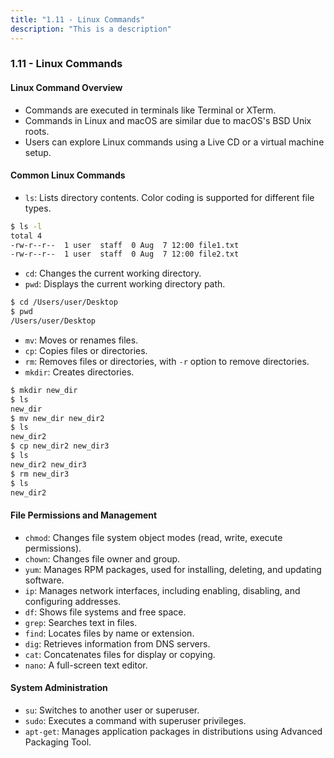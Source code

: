 ```yaml
---
title: "1.11 - Linux Commands"
description: "This is a description"
---
```


### 1.11 - Linux Commands

#### Linux Command Overview

- Commands are executed in terminals like Terminal or XTerm.
- Commands in Linux and macOS are similar due to macOS's BSD Unix roots.
- Users can explore Linux commands using a Live CD or a virtual machine setup.

#### Common Linux Commands

- `ls`: Lists directory contents. Color coding is supported for different file types.
```bash
$ ls -l
total 4
-rw-r--r--  1 user  staff  0 Aug  7 12:00 file1.txt
-rw-r--r--  1 user  staff  0 Aug  7 12:00 file2.txt
```
- `cd`: Changes the current working directory.
- `pwd`: Displays the current working directory path.

```bash
$ cd /Users/user/Desktop
$ pwd
/Users/user/Desktop
```

- `mv`: Moves or renames files.
- `cp`: Copies files or directories.
- `rm`: Removes files or directories, with `-r` option to remove directories.
- `mkdir`: Creates directories.

```bash
$ mkdir new_dir
$ ls
new_dir
$ mv new_dir new_dir2
$ ls
new_dir2
$ cp new_dir2 new_dir3
$ ls
new_dir2 new_dir3
$ rm new_dir3
$ ls
new_dir2
```

#### File Permissions and Management

- `chmod`: Changes file system object modes (read, write, execute permissions).
- `chown`: Changes file owner and group.
- `yum`: Manages RPM packages, used for installing, deleting, and updating software.
- `ip`: Manages network interfaces, including enabling, disabling, and configuring addresses.
- `df`: Shows file systems and free space.
- `grep`: Searches text in files.
- `find`: Locates files by name or extension.
- `dig`: Retrieves information from DNS servers.
- `cat`: Concatenates files for display or copying.
- `nano`: A full-screen text editor.

#### System Administration

- `su`: Switches to another user or superuser.
- `sudo`: Executes a command with superuser privileges.
- `apt-get`: Manages application packages in distributions using Advanced Packaging Tool.
